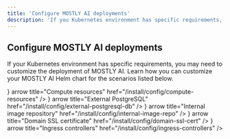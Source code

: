 ```yaml
---
title: 'Configure MOSTLY AI deployments'
description: 'If you Kubernetes environment has specific requirements, you may need to configure the deployment of MOSTLY AI in a custom way.'
---
```



## Configure MOSTLY AI deployments

If your Kubernetes environment has specific requirements, you may need to customize the deployment of MOSTLY AI. Learn how you can customize your MOSTLY AI Helm chart for the scenarios listed below.

<Cards num={2}>
    <Cards.Card icon={<Chip2Icon />} arrow title="Compute resources" href="/install/config/compute-resources" />
    <Cards.Card icon={<DatabaseIcon />} arrow title="External PostgreSQL" href="/install/config/external-postgresql-db" />
    <Cards.Card icon={<PuzzleIcon />} arrow title="Internal image repository" href="/install/config/internal-image-repo" />
    <Cards.Card icon={<FileBadgeIcon />} arrow title="Domain SSL certificate" href="/install/config/domain-ssl-cert" />
    <Cards.Card icon={<Ingress2Icon />} arrow title="Ingress controllers" href="/install/config/ingress-controllers" />
</Cards>
